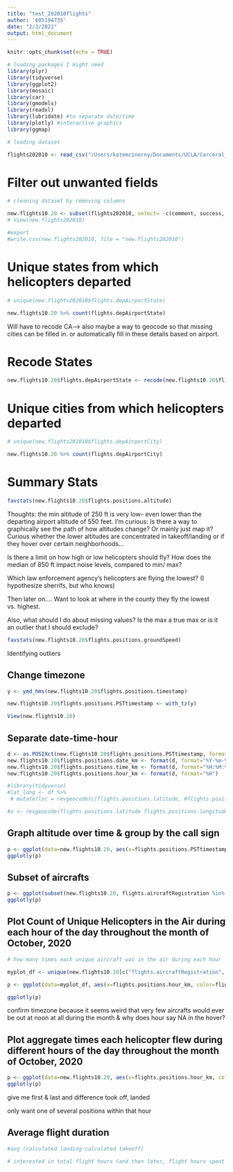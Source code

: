 ```yaml
---
title: "test_202010flights"
author: '605194735'
date: "2/3/2022"
output: html_document
---
```


```r
knitr::opts_chunk$set(echo = TRUE)
```

```r
# loading packages I might need
library(plyr)
library(tidyverse)
library(ggplot2)
library(mosaic)
library(car)
library(gmodels)
library(readxl)
library(lubridate) #to separate date/time
library(plotly) #interactive graphics
library(ggmap)
```


```r
# loading dataset

flights202010 <- read_csv("/Users/katemcinerny/Documents/UCLA/Carceral_ecologies/heli_data/data/csv/flights10.20.csv")

```

# Filter out unwanted fields

```r
# cleaning dataset by removing columns

new.flights10.20 <- subset(flights202010, select= -c(comment, success, cost, flights.aircraftModeS, flights.callsign, flights.depAirportIata, flights.arrAirportIata, flights.updated, flights.source, flights.positions.source, flights.positions.squawkCode, flights.squawkCode, flights.scheduledDeparture, flights.aircraftTypeDescription, flights.estimatedArrival))
# View(new.flights202010)

#export
#write.csv(new.flights202010, file = "new.flights202010")
```

# Unique states from which helicopters departed

```r
# unique(new.flights202010$flights.depAirportState)

new.flights10.20 %>% count(flights.depAirportState)
```
Will have to recode CA--> also maybe a way to geocode so that missing cities can be filled in. or automatically fill in these details based on airport.

# Recode States
```r

new.flights10.20$flights.depAirportState <- recode(new.flights10.20$flights.depAirportState, "'CALIFORNIA'= 'California'")
```


# Unique cities from which helicopters departed

```r
# unique(new.flights202010$flights.depAirportCity)

new.flights10.20 %>% count(flights.depAirportCity)
```


# Summary Stats

```r
favstats(new.flights10.20$flights.positions.altitude)
```

Thoughts: the min altitude of 250 ft is very low-- even lower than the departing airport altitude of 550 feet.
I'm curious: Is there a way to graphically see the path of how altitudes change? Or mainly just map it? Curious whether the lower altitudes are concentrated in takeoff/landing or if they hover over certain neighborhoods…

Is there a limit on how high or low helicopters should fly? How does the median of 850 ft impact noise levels, compared to min/ max?

Which law enforcement agency's helicopters are flying the lowest? (I hypothesize sherrifs, but who knows)

Then later on.... Want to look at where in the county they fly the lowest vs. highest.

Also, what should I do about missing values?
Is the max a true max or is it an outlier that I should exclude?

```r
favstats(new.flights10.20$flights.positions.groundSpeed)

```

Identifying outliers


## Change timezone

```r

y <- ymd_hms(new.flights10.20$flights.positions.timestamp)

new.flights10.20$flights.positions.PSTtimestamp <- with_tz(y)

View(new.flights10.20)
```


## Separate date-time-hour

```r
d <- as.POSIXct(new.flights10.20$flights.positions.PSTtimestamp, format="%Y-%m-%d %H:%M:%S")
new.flights10.20$flights.positions.date_km <- format(d, format="%Y-%m-%d")
new.flights10.20$flights.positions.time_km <- format(d, format="%H:%M:%S")
new.flights10.20$flights.positions.hour_km <- format(d, format="%H")
```


```r
#library(tidyverse)
#lat_long <- df %>%
 # mutate(loc = revgeocode(c(flights.positions.latitude, #flights.positions.longitude)))

```



```r

#x <- revgeocode(flights.positions.latitude flights.positions.longitude)

```


## Graph altitude over time & group by the call sign

```r
p <- ggplot(data=new.flights10.20, aes(x=flights.positions.PSTtimestamp, y=flights.positions.altitude, color=flights.aircraftRegistration)) + geom_line() 
ggplotly(p)
```


## Subset of aircrafts
```r
p <- ggplot(subset(new.flights10.20, flights.aircraftRegistration %in% c("N108DJ", "N108PP", "N110LA")), aes(x=flights.positions.PSTtimestamp, y=flights.positions.altitude, color=flights.aircraftRegistration)) + geom_line() 
ggplotly(p)

```



## Plot Count of Unique Helicopters in the Air during each hour of the day throughout the month of October, 2020

```r
# how many times each unique aircraft was in the air during each hour

myplot_df <- unique(new.flights10.20[c("flights.aircraftRegistration", "flights.positions.hour_km")])

p <- ggplot(data=myplot_df, aes(x=flights.positions.hour_km, color=flights.aircraftRegistration)) + geom_bar() 

ggplotly(p)


```
confirm timezone because it seems weird that very few aircrafts would ever be out at noon at all during the month
& why does hour say NA in the hover?

## Plot aggregate times each helicopter flew during different hours of the day throughout the month of October, 2020

```r
p <- ggplot(data=new.flights10.20, aes(x=flights.positions.hour_km, color=flights.aircraftRegistration)) + geom_bar() 
ggplotly(p)
```

give me first & last and difference
took off, landed

only want one of several positions within that hour




## Average flight duration

```r

#avg (calculated landing-calculated takeoff)

# interested in total flight hours (and then later, flight hours spent in x axis code)
```

